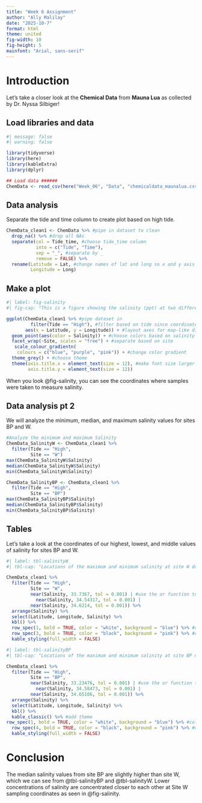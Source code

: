 ```yaml
---
title: "Week 6 Assignment"
author: "Ally Malilay"
date: "2025-10-7"
format: html
theme: united
fig-width: 10  
fig-height: 5 
mainfont: "Arial, sans-serif"
---
```


# Introduction
Let's take a closer look at the **Chemical Data** from **Mauna Lua** as collected by Dr. Nyssa Silbiger!

## Load libraries and data

```r
#| message: false
#| warning: false

library(tidyverse)
library(here)
library(kableExtra)
library(dplyr)

## Load data ######
ChemData <- read_csv(here("Week_06", "Data", "chemicaldata_maunalua.csv"))
```

## Data analysis
Separate the tide and time column to create plot based on high tide.

```r
ChemData_clean1 <- ChemData %>% #pipe in dataset to clean
  drop_na() %>% #drop all NAs
  separate(col = Tide_time, #choose tide_time column
           into = c("Tide", "Time"), 
           sep = "_", #separate by _
           remove = FALSE) %>%
  rename(Latitude = Lat, #change names of lat and long so x and y axis in plot output are clear
         Longitude = Long)
```

## Make a plot

```r
#| label: fig-salinity
#| fig-cap: "This is a figure showing the salinity (ppt) at two different sites in Mauna Lua at sampling coordinates during high tide"

ggplot(ChemData_clean1 %>% #pipe dataset in
         filter(Tide == "High"), #filter based on tide since coordinates are distributed due to tide
       aes(x = Latitude, y = Longitude)) + #layout axes for map-like distribution
  geom_point(aes(color = Salinity)) + #choose colors based on salinity
  facet_wrap(~Site, scales = "free") + #separate based on site
   scale_colour_gradientn(
    colours = c("blue", "purple", "pink")) + #change color gradient 
  theme_grey() + #choose theme 
  theme(axis.title.x = element_text(size = 12), #make font size larger
        axis.title.y = element_text(size = 12))
```
When you look @fig-salinity, you can see the coordinates where samples were taken to measure salinity. 

## Data analysis pt 2
We will analyze the minimum, median, and maximum salinity values for sites BP and W.
```r
#Analyze the minimum and maximum Salinity
ChemData_SalinityW <- ChemData_clean1 %>% 
  filter(Tide == "High",
         Site == "W") 
max(ChemData_SalinityW$Salinity)
median(ChemData_SalinityW$Salinity)
min(ChemData_SalinityW$Salinity)

ChemData_SalinityBP <- ChemData_clean1 %>% 
  filter(Tide == "High",
         Site == "BP") 
max(ChemData_SalinityBP$Salinity)
median(ChemData_SalinityBP$Salinity)
min(ChemData_SalinityBP$Salinity)
```

## Tables 
Let's take a look at the coordinates of our highest, lowest, and middle values of salinity for sites BP and W. 
```r
#| label: tbl-salinityW
#| tbl-cap: "Locations of the maximum and minimum salinity at site W during high tide"

ChemData_clean1 %>%
  filter(Tide == "High",
         Site == "W",
         near(Salinity, 33.7367, tol = 0.001) | #use the or function to include min/med/max salinity
           near(Salinity, 34.54317, tol = 0.001) |
         near(Salinity, 34.6214, tol = 0.001)) %>%
  arrange(Salinity) %>%
  select(Latitude, Longitude, Salinity) %>%
  kbl() %>%
  row_spec(1, bold = TRUE, color = "white", background = "blue") %>% #color in correspondence w plot
  row_spec(3, bold = TRUE, color = "black", background = "pink") %>% #color in correspondce w plot
  kable_styling(full_width = FALSE)
```



```r
#| label: tbl-salinityBP
#| tbl-cap: "Locations of the maximum and minimum salinity at site BP during high tide"

ChemData_clean1 %>%
  filter(Tide == "High",
         Site == "BP",
         near(Salinity, 33.23476, tol = 0.001) | #use the or function to include min/max salinity
           near(Salinity, 34.58473, tol = 0.001) |
         near(Salinity, 34.65106, tol = 0.001)) %>%
  arrange(Salinity) %>%
  select(Latitude, Longitude, Salinity) %>%
  kbl() %>%
  kable_classic() %>% #add theme
row_spec(1, bold = TRUE, color = "white", background = "blue") %>% #color in correspondence w plot
  row_spec(4, bold = TRUE, color = "black", background = "pink") %>% #color in correspondce w plot
  kable_styling(full_width = FALSE)
```

# Conclusion
The median salinity values from site BP are slightly higher than site W, which we can see from @tbl-salinityBP and @tbl-salinityW. Lower concentrations of salinity are concentrated closer to each other at Site W sampling coordinates as seen in @fig-salinity.
